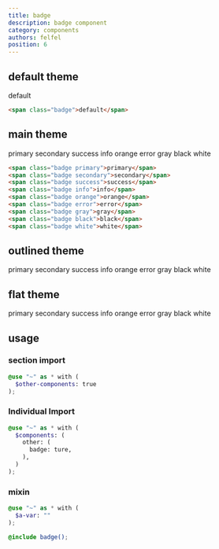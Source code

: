 ```yaml
---
title: badge
description: badge component
category: components
authors: felfel
position: 6
---
```


## default theme

<BrowserBlock>
  <span class="badge">default</span>
</BrowserBlock>

```html
<span class="badge">default</span>
```

## main theme

<BrowserBlock>
  <div class="row gap-4">

<span class="badge primary">primary</span>
<span class="badge secondary">secondary</span>
<span class="badge success">success</span>
<span class="badge info">info</span>
<span class="badge orange">orange</span>
<span class="badge error">error</span>
<span class="badge gray">gray</span>
<span class="badge black">black</span>
<span class="badge white">white</span>
</div>
</BrowserBlock>

```html
<span class="badge primary">primary</span>
<span class="badge secondary">secondary</span>
<span class="badge success">success</span>
<span class="badge info">info</span>
<span class="badge orange">orange</span>
<span class="badge error">error</span>
<span class="badge gray">gray</span>
<span class="badge black">black</span>
<span class="badge white">white</span>
```

## outlined theme

<BrowserBlock>
  <div class="row gap-4">
<span class="badge outlined primary">primary</span>
<span class="badge outlined secondary">secondary</span>
<span class="badge outlined success">success</span>
<span class="badge outlined info">info</span>
<span class="badge outlined orange">orange</span>
<span class="badge outlined error">error</span>
<span class="badge outlined gray">gray</span>
<span class="badge outlined black">black</span>
<span class="badge outlined white">white</span>

</div>
</BrowserBlock>

## flat theme

<BrowserBlock>
  <div class="row gap-4">
<span class="badge primary-flat">primary</span>
<span class="badge secondary-flat">secondary</span>
<span class="badge success-flat">success</span>
<span class="badge info-flat">info</span>
<span class="badge orange-flat">orange</span>
<span class="badge error-flat">error</span>
<span class="badge gray-flat">gray</span>
<span class="badge black-flat">black</span>
<span class="badge white-flat">white</span>

</div>
</BrowserBlock>

## usage

### section import

```scss
@use "~" as * with (
  $other-components: true
);
```

### Individual Import

```scss
@use "~" as * with (
  $components: (
    other: (
      badge: ture,
    ),
  )
);
```

### mixin

```scss
@use "~" as * with (
  $a-var: ""
);

@include badge();
```
